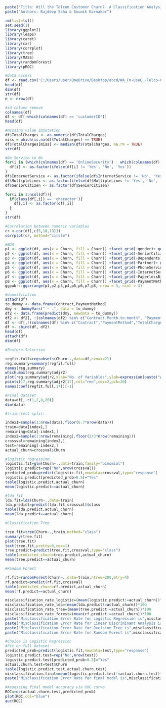 ```{r}
paste("Title: Will the Telcom Customer Churn?- A Classification Analysis")
paste("Authors: Rajdeep Saha & Soumik Karmakar")
```

```{r}
rm(list=ls())
set.seed(1)
library(ggplot2)
library(leaps)
library(caret)
library(car)
library(corrplot)
library(tree)
library(MASS)
library(randomForest)
library(pROC)
```

```{r}
#data access
df <- read.csv('C:/Users/user/OneDrive/Desktop/abcd/WA_Fn-UseC_-Telco-Customer-Churn.csv')
head(df)
dim(df)
str(df)
n <- nrow(df)
```

```{r}
#id column remove
colnames(df)
df <- df[-which(colnames(df) == 'customerID')]
head(df)
```

```{r}
#missing value imputation
df$TotalCharges <- as.numeric(df$TotalCharges)
miss = which(is.na(df$TotalCharges) == TRUE)
df$TotalCharges[miss] <- median(df$TotalCharges, na.rm = TRUE) 
str(df)
```

```{r}
#No Service to No
for(i in (which(colnames(df) == 'OnlineSecurity') : which(colnames(df) == 'StreamingMovies'))){
  df[i] <- as.factor(ifelse(df[i] != 'Yes', 'No', 'Yes'))
}
df$InternetService <- as.factor(ifelse(df$InternetService != 'No', 'Yes', 'No'))
df$MultipleLines <- as.factor(ifelse(df$MultipleLines != 'Yes', 'No', 'Yes'))
df$SeniorCitizen <- as.factor(df$SeniorCitizen)

for(i in 1:ncol(df)){
  if(class(df[,i]) == 'character'){
    df[,i] <- as.factor(df[,i])
  }
}
str(df)
```

```{r}
#Correlation between numeric variables
cr <-cor(df[,c(5,18,19)])
corrplot(cr, method="circle")
```

```{r}
#EDA
p1 <- ggplot(df, aes(x = Churn, fill = Churn)) +facet_grid(~gender)+ geom_bar() +ggtitle("Churn - Gender") + theme_bw()
p2 <- ggplot(df, aes(x = Churn, fill = Churn)) +facet_grid(~SeniorCitizen)+ geom_bar() + ggtitle("Churn - SeniorCitizen") + theme_bw()
p3 <- ggplot(df, aes(x = Churn, fill = Churn)) +facet_grid(~Dependents)+ geom_bar() + ggtitle("Churn - Dependents") + theme_bw()
p4 <- ggplot(df, aes(x = Churn, fill = Churn)) +facet_grid(~Partner)+ geom_bar() + ggtitle("Churn - Partner") + theme_bw()
p5 <- ggplot(df, aes(x = Churn, fill = Churn)) +facet_grid(~PhoneService)+ geom_bar() + ggtitle("Churn - PhoneService")+ theme_bw()
p6 <- ggplot(df, aes(x = Churn, fill = Churn)) +facet_grid(~InternetService)+ geom_bar() + ggtitle("Churn - InternetService") + theme_bw()
p7 <- ggplot(df, aes(x = Churn, fill = Churn)) +facet_grid(~PaperlessBilling)+ geom_bar() + ggtitle("Churn - PaperlessBilling") + theme_bw()
p8 <- ggplot(df, aes(x = Churn, fill = Churn)) +facet_grid(~PaymentMethod)+ geom_bar() + ggtitle("Churn - Payment Method") + theme_bw()
ggpubr::ggarrange(p1,p2,p3,p4,p5,p6,p7,p8, nrow = 3, ncol = 3) 
```

```{r}
#dummification
attach(df)
to_dummy <- data.frame(Contract,PaymentMethod)
dmy <- dummyVars(" ~ .", data = to_dummy)
df2 <- data.frame(predict(dmy, newdata = to_dummy))
df2 <- df2[, !(colnames(df2) %in% c("Contract.Month.to.month", "PaymentMethod.Bank.transfer..automatic."))]
df <- df[,!(colnames(df) %in% c("Contract","PaymentMethod","TotalCharges"))]
df <- cbind(df, df2)
head(df)
attach(df)
dim(df)
```

```{r}
#Feature Selection

regfit.full=regsubsets(Churn~.,data=df,nvmax=21)
reg.summary=summary(regfit.full)
names(reg.summary)
which.max(reg.summary$adjr2)
plot(reg.summary$adjr2,xlab="No. of Variables",ylab=expression(paste("Adjusted","   ", "r"^"2")),type="l")
points(17,reg.summary$adjr2[17],col="red",cex=2,pch=20)
names(coef(regfit.full,17))[-1]
```

```{r}
#Final Dataset
data=df[,-c(1,2,8,20)]
dim(data)
```

```{r}
#train-test split:

index1=sample(1:nrow(data),floor(0.7*nrow(data)))
train=data[index1,]
remaining=data[-index1,]
index2=sample(1:nrow(remaining),floor(2/3*nrow(remaining)))
crossval=remaining[index2,]
test=remaining[-index2,]
actual_churn=crossval$Churn
```

```{r}
#logistic regression
logistic.fit=glm(Churn~.,data=train,family="binomial")
logistic.predict=rep("No",nrow(crossval))
predicted_prob=predict(logistic.fit,newdata=crossval,type="response")
logistic.predict[predicted_prob>0.5]="Yes"
table(logistic.predict,actual_churn)
mean(logistic.predict==actual_churn)
```

```{r}
#lda fit
lda.fit=lda(Churn~.,data=train)
lda.predict=predict(lda.fit,crossval)$class
table(lda.predict,actual_churn)
mean(lda.predict==actual_churn)
```

```{r}
#Classification Tree

tree.fit=tree(Churn~.,train,method="class")
summary(tree.fit)
plot(tree.fit)
text(tree.fit,pretty=0,cex=1)
tree.predict=predict(tree.fit,crossval,type="class")
table(predicted_churn=tree.predict,actual_churn)
mean(tree.predict==actual_churn)
```

```{r}
#Random Forest

rf.fit=randomForest(Churn~.,data=train,ntree=200,mtry=4)
rf.predict=predict(rf.fit,crossval)
table(predicted_churn=rf.predict,actual_churn)
mean(rf.predict==actual_churn)
```
```{r}
misclassification_rate_logistic=(mean(logistic.predict!=actual_churn))*100
misclassification_rate_lda=(mean(lda.predict!=actual_churn))*100
misclassification_rate_tree=(mean(tree.predict!=actual_churn))*100
misclassification_rate_forest=(mean(rf.predict!=actual_churn))*100
paste("Misclassification Error Rate for Logistic Regression is",misclassification_rate_logistic,"%")
paste("Misclassification Error Rate for Linear Discriminant Analysis is is",misclassification_rate_lda,"%")
paste("Misclassification Error Rate for Decision Tree is",misclassification_rate_tree,"%")
paste("Misclassification Error Rate for Random Forest is",misclassification_rate_forest,"%")
```

```{r}
#Choice is Logistic Regression
#Fit on full dataset
predicted_prob=predict(logistic.fit,newdata=test,type="response")
logistic.predict.test=rep("No",nrow(test))
logistic.predict.test[predicted_prob>0.5]="Yes"
actual.churn.test=test$Churn
table(logistic.predict.test,actual.churn.test)
misclassification.final=mean(logistic.predict.test!=actual.churn.test)*100
paste("Misclassification Error Rate for final model is",misclassification.final,"%")
```

```{r}
#Assessing final model accuracy via ROC curve
ROC=roc(actual.churn.test,predicted_prob)
plot(ROC,col="blue")
auc(ROC)
```

